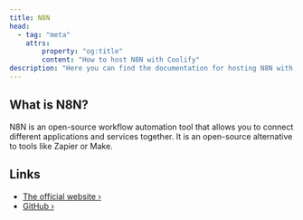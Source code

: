 ```yaml
---
title: N8N
head:
  - tag: "meta"
    attrs:
        property: "og:title"
        content: "How to host N8N with Coolify"
description: "Here you can find the documentation for hosting N8N with Coolify."
---
```



<Badge text="One-click setup." variant="note" size="large" />

## What is N8N?

N8N is an open-source workflow automation tool that allows you to connect different applications and services together. It is an open-source alternative to tools like Zapier or Make.

## Links

- [The official website ›](https://n8n.io/)
- [GitHub ›](https://github.com/n8n-io/n8n)
